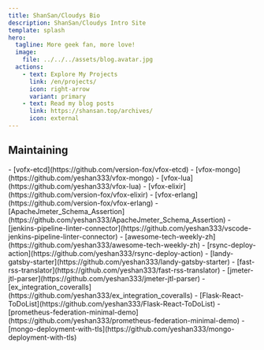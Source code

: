 ```yaml
---
title: ShanSan/Cloudys Bio
description: ShanSan/Cloudys Intro Site
template: splash
hero:
  tagline: More geek fan, more love!
  image:
    file: ../../../assets/blog.avatar.jpg
  actions:
    - text: Explore My Projects
      link: /en/projects/
      icon: right-arrow
      variant: primary
    - text: Read my blog posts
      link: https://shansan.top/archives/
      icon: external
---
```



## Maintaining

<CardGrid stagger>
	<Card title="plugins" icon="puzzle">
		- [vofx-etcd](https://github.com/version-fox/vfox-etcd)
		- [vfox-mongo](https://github.com/yeshan333/vfox-mongo)
    - [vfox-lua](https://github.com/yeshan333/vfox-lua)
    - [vfox-elixir](https://github.com/version-fox/vfox-elixir)
    - [vfox-erlang](https://github.com/version-fox/vfox-erlang)
    - [ApacheJmeter_Schema_Assertion](https://github.com/yeshan333/ApacheJmeter_Schema_Assertion)
    - [jenkins-pipeline-linter-connector](https://github.com/yeshan333/vscode-jenkins-pipeline-linter-connector)
	</Card>
  <Card title="more" icon="puzzle">
    - [awesome-tech-weekly-zh](https://github.com/yeshan333/awesome-tech-weekly-zh)
    - [rsync-deploy-action](https://github.com/yeshan333/rsync-deploy-action)
    - [landy-gatsby-starter](https://github.com/yeshan333/landy-gatsby-starter)
    - [fast-rss-translator](https://github.com/yeshan333/fast-rss-translator)
    - [jmeter-jtl-parser](https://github.com/yeshan333/jmeter-jtl-parser)
    - [ex_integration_coveralls](https://github.com/yeshan333/ex_integration_coveralls)
  </Card>
  <Card title="scaffold" icon="open-book">
    - [Flask-React-ToDoList](https://github.com/yeshan333/Flask-React-ToDoList)
    - [prometheus-federation-minimal-demo](https://github.com/yeshan333/prometheus-federation-minimal-demo)
    - [mongo-deployment-with-tls](https://github.com/yeshan333/mongo-deployment-with-tls)
  </Card>
</CardGrid>
